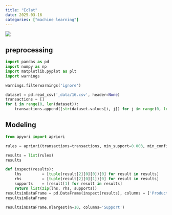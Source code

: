 ```yaml
---
title: "Eclat"
date: 2025-03-16
categories: ["machine learning"]
---
```


![](/img/stat-thumb.jpg){.post-thumbnail}

## preprocessing

```python
import pandas as pd
import numpy as np
import matplotlib.pyplot as plt
import warnings

warnings.filterwarnings('ignore')

dataset = pd.read_csv('_data/16.csv', header=None)
transactions = []
for i in range(0, len(dataset)):
    transactions.append([str(dataset.values[i, j]) for j in range(0, len(dataset.columns))])
```

## Modeling

```python
from apyori import apriori

rules = apriori(transactions=transactions, min_support=0.003, min_confidence=0.2, min_lift=3, min_length=2, max_length=2)
```

```python
results = list(rules)
results
```

```python
def inspect(results):
    lhs         = [tuple(result[2][0][0])[0] for result in results]
    rhs         = [tuple(result[2][0][1])[0] for result in results]
    supports    = [result[1] for result in results]
    return list(zip(lhs, rhs, supports))
resultsinDataFrame = pd.DataFrame(inspect(results), columns = ['Product 1', 'Product 2', 'Support'])
resultsinDataFrame
```

```python
resultsinDataFrame.nlargest(n=10, columns='Support')
```


